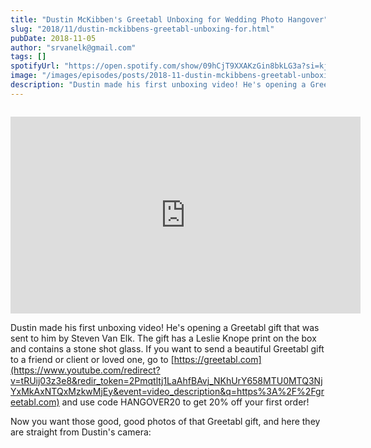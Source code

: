 ```yaml
---
title: "Dustin McKibben's Greetabl Unboxing for Wedding Photo Hangover"
slug: "2018/11/dustin-mckibbens-greetabl-unboxing-for.html"
pubDate: 2018-11-05
author: "srvanelk@gmail.com"
tags: []
spotifyUrl: "https://open.spotify.com/show/09hCjT9XXAKzGin8bkLG3a?si=kjRZvQ1JTb6Ov3HVzSSlWA"
image: "/images/episodes/posts/2018-11-dustin-mckibbens-greetabl-unboxing-for.html/greet-0.webp"
description: "Dustin made his first unboxing video! He's opening a Greetabl gift that was sent to him by Steven Van Elk."
---
```

<figure>
  <img src="/images/episodes/posts/2018-11-dustin-mckibbens-greetabl-unboxing-for.html/greet-0.webp" alt="" />
</figure>
<iframe width="560" height="315" src="https://www.youtube.com/embed/KEMBufhGpAI" frameborder="0" allow="autoplay; encrypted-media" allowfullscreen></iframe>

Dustin made his first unboxing video! He's opening a Greetabl gift that was sent to him by Steven Van Elk.
The gift has a Leslie Knope print on the box and contains a stone shot glass.
If you want to send a beautiful Greetabl gift to a friend or client or loved one, go to [https://greetabl.com](https://www.youtube.com/redirect?v=tRUij03z3e8&redir_token=2Pmqtltj1LaAhfBAvj_NKhUrY658MTU0MTQ3NjYxMkAxNTQxMzkwMjEy&event=video_description&q=https%3A%2F%2Fgreetabl.com) and use code HANGOVER20 to get 20% off your first order!  
  
Now you want those good, good photos of that Greetabl gift, and here they are straight from Dustin's camera:
<figure>
  <img src="/images/episodes/posts/2018-11-dustin-mckibbens-greetabl-unboxing-for.html/greet-1.webp" alt="" />
</figure>
<figure>
  <img src="/images/episodes/posts/2018-11-dustin-mckibbens-greetabl-unboxing-for.html/greet-2.webp" alt="" />
</figure>
<figure>
  <img src="/images/episodes/posts/2018-11-dustin-mckibbens-greetabl-unboxing-for.html/greet-3.webp" alt="" />
</figure>
